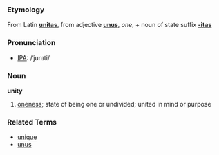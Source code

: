 ===Etymology===
From Latin '''[[unitas]]''', from adjective '''[[unus]]''', ''one'', + noun of state suffix '''[[-itas]]'''

===Pronunciation===
* [[Wiktionary:Pronunciation_key|IPA]]: /ˈjunɪti/

===Noun===
'''unity'''

# [[oneness]]; state of being one or undivided; united in mind or purpose

===Related Terms===
*[[unique]]
*[[unus]]